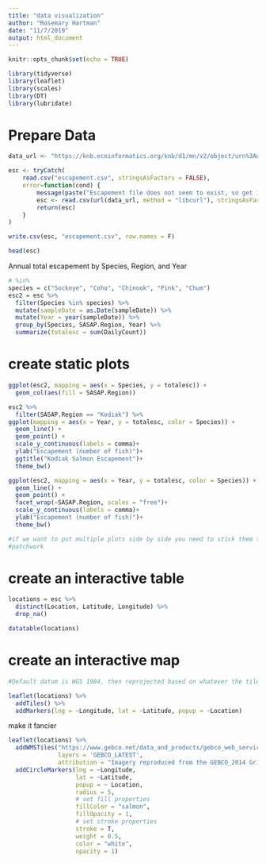 ```yaml
---
title: "data visualization"
author: "Rosemary Hartman"
date: "11/7/2019"
output: html_document
---
```


```r
knitr::opts_chunk$set(echo = TRUE)
```

```r
library(tidyverse)
library(leaflet)
library(scales)
library(DT)
library(lubridate)
```

# Prepare Data

```r
data_url <- "https://knb.ecoinformatics.org/knb/d1/mn/v2/object/urn%3Auuid%3Af119a05b-bbe7-4aea-93c6-85434dcb1c5e"

esc <- tryCatch(
    read.csv("escapement.csv", stringsAsFactors = FALSE),
    error=function(cond) {
        message(paste("Escapement file does not seem to exist, so get it from the KNB."))
        esc <- read.csv(url(data_url, method = "libcurl"), stringsAsFactors = FALSE)
        return(esc)
    }
)

write.csv(esc, "escapement.csv", row.names = F)

head(esc)
```

Annual total escapement by Species, Region, and Year
```r
# %in%
species = c("Sockeye", "Coho", "Chinook", "Pink", "Chum")
esc2 = esc %>%
  filter(Species %in% species) %>%
  mutate(sampleDate = as.Date(sampleDate)) %>%
  mutate(Year = year(sampleDate)) %>%
  group_by(Species, SASAP.Region, Year) %>%
  summarize(totalesc = sum(DailyCount))


```


# create static plots

```r
ggplot(esc2, mapping = aes(x = Species, y = totalesc)) + 
  geom_col(aes(fill = SASAP.Region))
```
```r
esc2 %>%
  filter(SASAP.Region == "Kodiak") %>%
ggplot(mapping = aes(x = Year, y = totalesc, color = Species)) + 
  geom_line() +
  geom_point() +
  scale_y_continuous(labels = comma)+
  ylab("Escapement (number of fish)")+
  ggtitle("Kodiak Salmon Escapement")+
  theme_bw()
```


```r

ggplot(esc2, mapping = aes(x = Year, y = totalesc, color = Species)) + 
  geom_line() +
  geom_point() +
  facet_wrap(~SASAP.Region, scales = "free")+
  scale_y_continuous(labels = comma)+
  ylab("Escapement (number of fish)")+
  theme_bw()

#if we want to put multiple plots side by side you need to stick them together with cowplot or 
#patchwork
```

# create an interactive table

```r
locations = esc %>%
  distinct(Location, Latitude, Longitude) %>%
  drop_na()

datatable(locations)

```


# create an interactive map

```r

#Default datum is WGS 1984, then reprojected based on whatever the tiles rae

leaflet(locations) %>%
  addTiles() %>%
  addMarkers(lng = ~Longitude, lat = ~Latitude, popup = ~Location)
```

make it fancier

```r
leaflet(locations) %>% 
  addWMSTiles("https://www.gebco.net/data_and_products/gebco_web_services/web_map_service/mapserv?",
              layers = 'GEBCO_LATEST',
              attribution = "Imagery reproduced from the GEBCO_2014 Grid, version 20150318, www.gebco.net") %>%
  addCircleMarkers(lng = ~Longitude,
                   lat = ~Latitude,
                   popup = ~ Location,
                   radius = 5,
                   # set fill properties
                   fillColor = "salmon",
                   fillOpacity = 1,
                   # set stroke properties
                   stroke = T,
                   weight = 0.5,
                   color = "white",
                   opacity = 1)

```

